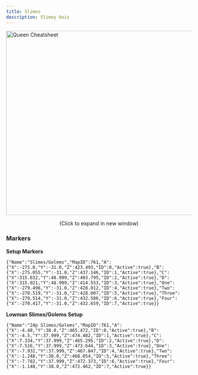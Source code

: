 ```yaml
---
title: Slimes
description: Slimey bois
---
```



<link
  rel="stylesheet"
  media="(prefers-color-scheme:dark)"
  href="https://cdn.jsdelivr.net/npm/@shoelace-style/shoelace@2.15.1/cdn/themes/dark.css"
  onload="document.documentElement.classList.add('sl-theme-dark');"
/>
<script type="module" src="https://cdn.jsdelivr.net/npm/@shoelace-style/shoelace@2.15.1/cdn/shoelace-autoloader.js"></script>

<Image
    src="/drs/guides/slimes.png"
    width="700"
    height="500"
    decoding="async"
    loading="eager"
    alt="Queen Cheatsheet"
    onclick="window.open('/drs/guides/slimes.png','_blank')"
    style="cursor:pointer; display: block !important; margin-left: auto; margin-right: auto;"
/>
<p style="text-align:center; margin-top: 0;">(Click to expand in new window)</p>

### Markers
**Setup Markers**
```
{"Name":"Slimes/Golems","MapID":761,"A":{"X":-275.0,"Y":-31.0,"Z":423.493,"ID":0,"Active":true},"B":{"X":-275.055,"Y":-31.0,"Z":437.146,"ID":1,"Active":true},"C":{"X":315.032,"Y":48.999,"Z":403.795,"ID":2,"Active":true},"D":{"X":315.021,"Y":48.999,"Z":414.553,"ID":3,"Active":true},"One":{"X":-279.496,"Y":-31.0,"Z":428.012,"ID":4,"Active":true},"Two":{"X":-270.519,"Y":-31.0,"Z":428.007,"ID":5,"Active":true},"Three":{"X":-279.514,"Y":-31.0,"Z":432.586,"ID":6,"Active":true},"Four":{"X":-270.417,"Y":-31.0,"Z":432.659,"ID":7,"Active":true}}
```

**Lowman Slimes/Golems Setup**
```
{"Name":"24p Slimes/Golems","MapID":761,"A":{"X":-4.48,"Y":38.0,"Z":465.472,"ID":0,"Active":true},"B":{"X":-4.5,"Y":37.999,"Z":474.482,"ID":1,"Active":true},"C":{"X":7.334,"Y":37.999,"Z":465.295,"ID":2,"Active":true},"D":{"X":7.516,"Y":37.999,"Z":473.644,"ID":3,"Active":true},"One":{"X":-7.932,"Y":37.999,"Z":467.847,"ID":4,"Active":true},"Two":{"X":-1.248,"Y":38.0,"Z":468.054,"ID":5,"Active":true},"Three":{"X":-7.782,"Y":37.999,"Z":472.373,"ID":6,"Active":true},"Four":{"X":-1.148,"Y":38.0,"Z":472.462,"ID":7,"Active":true}}
```
